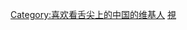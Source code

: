 {{Userbox
  |id=<span style="color:white;">舌尖</span>
  |id-c=blue
  |info=这个用户喜欢看《[[舌尖上的中国|'''舌尖上的中国''']]》。
  |info-c=#E6E6FA
  |border-c=#FFFFFF
}} <includeonly>[[Category:喜欢看舌尖上的中国的维基人]]</includeonly><noinclude>{{Clear}}[[Category:媒體用戶框模板|視]]</noinclude>